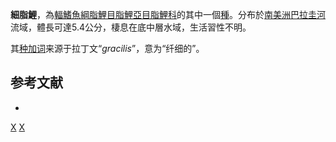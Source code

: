 {{Speciesbox
| taxon = Aphyocharax gracilis
| status = NE
| status_system = IUCN3.1
| authority =  [[Fowler|Fowler]], 1940
| synonyms = 
}}
'''細脂鯉'''，為[[輻鰭魚綱|輻鰭魚綱]][[脂鯉目|脂鯉目]][[脂鯉亞目|脂鯉亞目]][[脂鯉科|脂鯉科]]的其中一個[[種|種]]。分布於[[南美洲|南美洲]][[巴拉圭河|巴拉圭河]]流域，體長可達5.4公分，棲息在底中層水域，生活習性不明。

其[[种加词|种加词]]来源于拉丁文“''gracilis''”，意为“纤细的”。

==参考文献==
{{refbegin}}
*{{FishBase_species|genus=Aphyocharax|species=gracilis|year=2013|month=10}}
{{refend}}

{{Taxonbar|from=Q6421183}}

[[Category:細脂鯉屬|X]]
[[Category:1940年描述的鱼类|X]]


{{魚類小作品}}